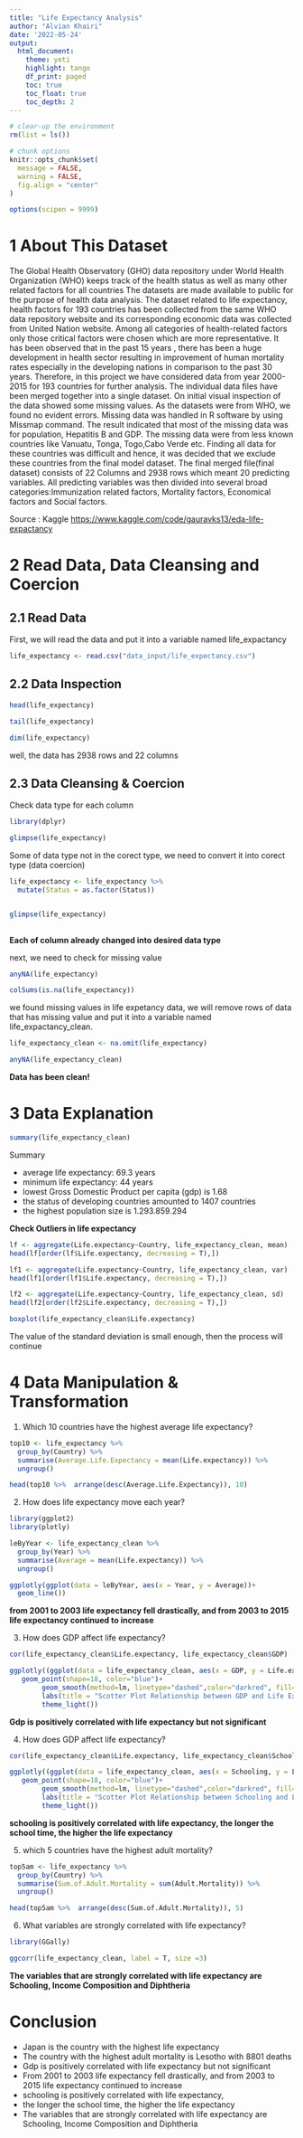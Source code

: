```yaml
---
title: "Life Expectancy Analysis"
author: "Alvian Khairi"
date: '2022-05-24'
output: 
  html_document:
    theme: yeti
    highlight: tango
    df_print: paged
    toc: true
    toc_float: true
    toc_depth: 2
---
```


```r
# clear-up the environment
rm(list = ls())

# chunk options
knitr::opts_chunk$set(
  message = FALSE,
  warning = FALSE,
  fig.align = "center"
)

options(scipen = 9999)
```

# **1 About This Dataset**

The Global Health Observatory (GHO) data repository under World Health Organization (WHO) keeps track of the health status as well as many other related factors for all countries The datasets are made available to public for the purpose of health data analysis. The dataset related to life expectancy, health factors for 193 countries has been collected from the same WHO data repository website and its corresponding economic data was collected from United Nation website. Among all categories of health-related factors only those critical factors were chosen which are more representative. It has been observed that in the past 15 years , there has been a huge development in health sector resulting in improvement of human mortality rates especially in the developing nations in comparison to the past 30 years. Therefore, in this project we have considered data from year 2000-2015 for 193 countries for further analysis. The individual data files have been merged together into a single dataset. On initial visual inspection of the data showed some missing values. As the datasets were from WHO, we found no evident errors. Missing data was handled in R software by using Missmap command. The result indicated that most of the missing data was for population, Hepatitis B and GDP. The missing data were from less known countries like Vanuatu, Tonga, Togo,Cabo Verde etc. Finding all data for these countries was difficult and hence, it was decided that we exclude these countries from the final model dataset. The final merged file(final dataset) consists of 22 Columns and 2938 rows which meant 20 predicting variables. All predicting variables was then divided into several broad categories:​Immunization related factors, Mortality factors, Economical factors and Social factors.

Source : Kaggle <https://www.kaggle.com/code/gauravks13/eda-life-expactancy>

# **2 Read Data, Data Cleansing and Coercion**

## 2.1 Read Data

First, we will read the data and put it into a variable named life_expactancy

```r
life_expectancy <- read.csv("data_input/life_expectancy.csv")
```

## 2.2 Data Inspection

```r
head(life_expectancy)
```

```r
tail(life_expectancy)
```

```r
dim(life_expectancy)
```

well, the data has 2938 rows and 22 columns

## 2.3 Data Cleansing & Coercion

Check data type for each column

```r
library(dplyr)

glimpse(life_expectancy)
```

Some of data type not in the corect type, we need to convert it into corect type (data coercion)

```r
life_expectancy <- life_expectancy %>% 
  mutate(Status = as.factor(Status))


glimpse(life_expectancy)
            
```

**Each of column already changed into desired data type**

next, we need to check for missing value

```r
anyNA(life_expectancy)
```

```r
colSums(is.na(life_expectancy))
```

we found missing values in life expetancy data, we will remove rows of data that has missing value and put it into a variable named life_expactancy_clean.

```r
life_expectancy_clean <- na.omit(life_expectancy)

```

```r
anyNA(life_expectancy_clean)
```

**Data has been clean!**

# **3 Data Explanation**

```r
summary(life_expectancy_clean)
```

Summary

-   average life expectancy: 69.3 years
-   minimum life expectancy: 44 years
-   lowest Gross Domestic Product per capita (gdp) is 1.68
-   the status of developing countries amounted to 1407 countries
-   the highest population size is 1.293.859.294

**Check Outliers in life expectancy**

```r
lf <- aggregate(Life.expectancy~Country, life_expectancy_clean, mean)
head(lf[order(lf$Life.expectancy, decreasing = T),])
```

```r
lf1 <- aggregate(Life.expectancy~Country, life_expectancy_clean, var)
head(lf1[order(lf1$Life.expectancy, decreasing = T),])

```

```r
lf2 <- aggregate(Life.expectancy~Country, life_expectancy_clean, sd)
head(lf2[order(lf2$Life.expectancy, decreasing = T),])

```

```r
boxplot(life_expectancy_clean$Life.expectancy)
```

The value of the standard deviation is small enough, then the process will continue

# **4 Data Manipulation & Transformation**

1.  Which 10 countries have the highest average life expectancy?

```r
top10 <- life_expectancy %>% 
  group_by(Country) %>% 
  summarise(Average.Life.Expectancy = mean(Life.expectancy)) %>% 
  ungroup() 

head(top10 %>%  arrange(desc(Average.Life.Expectancy)), 10)
```

2.  How does life expectancy move each year?

```r
library(ggplot2)
library(plotly)

leByYear <- life_expectancy_clean %>% 
  group_by(Year) %>% 
  summarise(Average = mean(Life.expectancy)) %>% 
  ungroup()

ggplotly(ggplot(data = leByYear, aes(x = Year, y = Average))+
  geom_line())
```

**from 2001 to 2003 life expectancy fell drastically, and from 2003 to 2015 life expectancy continued to increase**

3.  How does GDP affect life expectancy?

```r
cor(life_expectancy_clean$Life.expectancy, life_expectancy_clean$GDP)
```

```r
ggplotly((ggplot(data = life_expectancy_clean, aes(x = GDP, y = Life.expectancy)))+
   geom_point(shape=18, color="blue")+
        geom_smooth(method=lm, linetype="dashed",color="darkred", fill="blue")+
        labs(title = "Scotter Plot Relationship between GDP and Life Expectancy")+
        theme_light())
```

**Gdp is positively correlated with life expectancy but not significant**

4.  How does GDP affect life expectancy?

```r
cor(life_expectancy_clean$Life.expectancy, life_expectancy_clean$Schooling)
```

```r
ggplotly((ggplot(data = life_expectancy_clean, aes(x = Schooling, y = Life.expectancy)))+
   geom_point(shape=18, color="blue")+
        geom_smooth(method=lm, linetype="dashed",color="darkred", fill="blue")+
        labs(title = "Scotter Plot Relationship between Schooling and Life Expectancy")+
        theme_light())
```

**schooling is positively correlated with life expectancy, the longer the school time, the higher the life expectancy**

5.  which 5 countries have the highest adult mortality?

```r
top5am <- life_expectancy %>% 
  group_by(Country) %>% 
  summarise(Sum.of.Adult.Mortality = sum(Adult.Mortality)) %>% 
  ungroup()

head(top5am %>%  arrange(desc(Sum.of.Adult.Mortality)), 5)

```

6.  What variables are strongly correlated with life expectancy?

```r
library(GGally)

ggcorr(life_expectancy_clean, label = T, size =3)
```

**The variables that are strongly correlated with life expectancy are Schooling, Income Composition and Diphtheria**

# **Conclusion**

-   Japan is the country with the highest life expectancy
-   The country with the highest adult mortality is Lesotho with 8801 deaths
-   Gdp is positively correlated with life expectancy but not significant
-   From 2001 to 2003 life expectancy fell drastically, and from 2003 to 2015 life expectancy continued to increase
-   schooling is positively correlated with life expectancy,
-   the longer the school time, the higher the life expectancy
-   The variables that are strongly correlated with life expectancy are Schooling, Income Composition and Diphtheria
